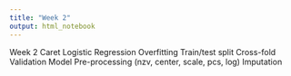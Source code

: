 ```yaml
---
title: "Week 2"
output: html_notebook
---
```



Week 2
Caret
Logistic Regression
Overfitting
Train/test split
Cross-fold Validation
Model Pre-processing (nzv, center, scale, pcs, log)
Imputation



